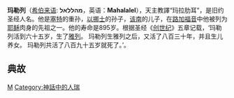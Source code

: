 '''玛勒列'''（[[希伯来语|希伯来语]]: '''מהללאל'''，英语：'''Mahalalel '''），天主教譯“玛拉肋耳”，是旧约圣经人名。他是[[塞特|塞特]]的重孙，[[以挪士|以挪士]]的孙子，[[该南|该南]]的儿子，在[[路加福音|路加福音]]中他被列为[[耶稣|耶稣]]肉身的先祖之一。他的寿命是895岁。根据圣经《[[创世纪|创世纪]]》五章记载，‘玛勒列活到六十五岁，生了[[雅列|雅列]]。 玛勒列生雅列之后，又活了八百三十年，并且生儿养女。 玛勒列共活了八百九十五岁就死了。’。

== 典故 ==
{{Adam to David}}

[[Category:聖經人物|M]]
[[Category:神話中的人瑞|Category:神話中的人瑞]]